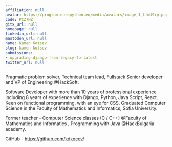 ```yaml
---
affiliation: null
avatar: https://program.europython.eu/media/avatars/image_1_tfmU9ip.png
code: PCZ7HZ
gitx_url: null
homepage: null
linkedin_url: null
mastodon_url: null
name: Kamen Kotsev
slug: kamen-kotsev
submissions:
- upgrading-django-from-legacy-to-latest
twitter_url: null
---
```


Pragmatic problem solver, Technical team lead, Fullstack Senior developer and VP of Engineering @HackSoft.

Software Developer with more than 10 years of professional experience including 8 years of experience with Django, Python, Java Script, React. Keen on functional programming, with an eye for CSS. Graduated Computer Science in the Faculty of Mathematics and Informatics, Sofia University.

Former teacher - Computer Science classes (C / C++) @Faculty of Mathematics and Informatics , Programming with Java @HackBulgaria academy.

GitHub - https://github.com/kdkocev/